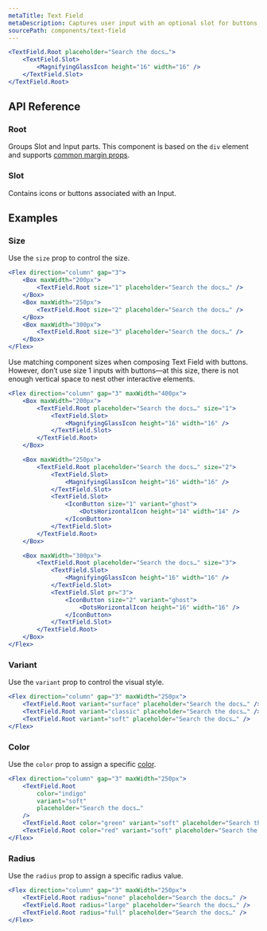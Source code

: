 ```yaml
---
metaTitle: Text Field
metaDescription: Captures user input with an optional slot for buttons and icons.
sourcePath: components/text-field
---
```


```jsx live=true
<TextField.Root placeholder="Search the docs…">
	<TextField.Slot>
		<MagnifyingGlassIcon height="16" width="16" />
	</TextField.Slot>
</TextField.Root>
```

## API Reference

### Root

Groups Slot and Input parts. This component is based on the `div` element and supports [common margin props](/themes/docs/overview/layout#margin-props).

<ThemesPropsTable defs="textFieldRootPropDefs" />

### Slot

Contains icons or buttons associated with an Input.

<ThemesPropsTable defs="textFieldSlotPropDefs" />

## Examples

### Size

Use the `size` prop to control the size.

```jsx live=true
<Flex direction="column" gap="3">
	<Box maxWidth="200px">
		<TextField.Root size="1" placeholder="Search the docs…" />
	</Box>
	<Box maxWidth="250px">
		<TextField.Root size="2" placeholder="Search the docs…" />
	</Box>
	<Box maxWidth="300px">
		<TextField.Root size="3" placeholder="Search the docs…" />
	</Box>
</Flex>
```

Use matching component sizes when composing Text Field with buttons. However, don’t use size 1 inputs with buttons—at this size, there is not enough vertical space to nest other interactive elements.

```jsx live=true
<Flex direction="column" gap="3" maxWidth="400px">
	<Box maxWidth="200px">
		<TextField.Root placeholder="Search the docs…" size="1">
			<TextField.Slot>
				<MagnifyingGlassIcon height="16" width="16" />
			</TextField.Slot>
		</TextField.Root>
	</Box>

	<Box maxWidth="250px">
		<TextField.Root placeholder="Search the docs…" size="2">
			<TextField.Slot>
				<MagnifyingGlassIcon height="16" width="16" />
			</TextField.Slot>
			<TextField.Slot>
				<IconButton size="1" variant="ghost">
					<DotsHorizontalIcon height="14" width="14" />
				</IconButton>
			</TextField.Slot>
		</TextField.Root>
	</Box>

	<Box maxWidth="300px">
		<TextField.Root placeholder="Search the docs…" size="3">
			<TextField.Slot>
				<MagnifyingGlassIcon height="16" width="16" />
			</TextField.Slot>
			<TextField.Slot pr="3">
				<IconButton size="2" variant="ghost">
					<DotsHorizontalIcon height="16" width="16" />
				</IconButton>
			</TextField.Slot>
		</TextField.Root>
	</Box>
</Flex>
```

### Variant

Use the `variant` prop to control the visual style.

```jsx live=true
<Flex direction="column" gap="3" maxWidth="250px">
	<TextField.Root variant="surface" placeholder="Search the docs…" />
	<TextField.Root variant="classic" placeholder="Search the docs…" />
	<TextField.Root variant="soft" placeholder="Search the docs…" />
</Flex>
```

### Color

Use the `color` prop to assign a specific [color](/themes/docs/theme/color).

```jsx live=true
<Flex direction="column" gap="3" maxWidth="250px">
	<TextField.Root
		color="indigo"
		variant="soft"
		placeholder="Search the docs…"
	/>
	<TextField.Root color="green" variant="soft" placeholder="Search the docs…" />
	<TextField.Root color="red" variant="soft" placeholder="Search the docs…" />
</Flex>
```

### Radius

Use the `radius` prop to assign a specific radius value.

```jsx live=true
<Flex direction="column" gap="3" maxWidth="250px">
	<TextField.Root radius="none" placeholder="Search the docs…" />
	<TextField.Root radius="large" placeholder="Search the docs…" />
	<TextField.Root radius="full" placeholder="Search the docs…" />
</Flex>
```
